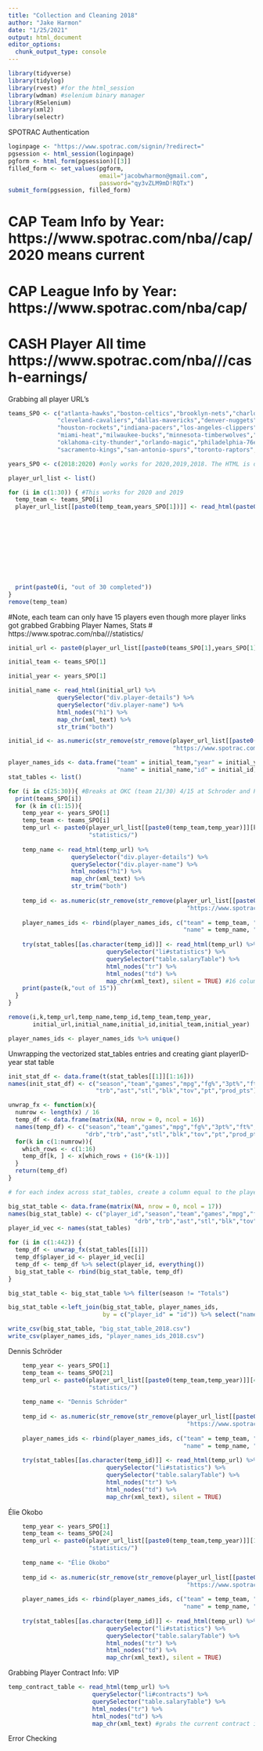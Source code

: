 ```yaml
---
title: "Collection and Cleaning 2018"
author: "Jake Harmon"
date: "1/25/2021"
output: html_document
editor_options: 
  chunk_output_type: console
---
```


```r
library(tidyverse)
library(tidylog)
library(rvest) #for the html_session
library(wdman) #selenium binary manager
library(RSelenium)
library(xml2)
library(selectr)
```

SPOTRAC Authentication
```r
loginpage <- "https://www.spotrac.com/signin/?redirect="
pgsession <- html_session(loginpage)
pgform <- html_form(pgsession)[[3]] 
filled_form <- set_values(pgform,
                          email="jacobwharmon@gmail.com", 
                          password="qy3vZLM9mD!RQTx")
submit_form(pgsession, filled_form)
```

# CAP Team Info by Year: https://www.spotrac.com/nba/<team>/cap/<year>     2020 means current
# CAP League Info by Year: https://www.spotrac.com/nba/cap/<year> 
# CASH Player All time https://www.spotrac.com/nba/<team>/<player_id>/cash-earnings/

Grabbing all player URL's
```r
teams_SPO <- c("atlanta-hawks","boston-celtics","brooklyn-nets","charlotte-hornets","chicago-bulls",
              "cleveland-cavaliers","dallas-mavericks","denver-nuggets","detroit-pistons","golden-state-warriors",
              "houston-rockets","indiana-pacers","los-angeles-clippers","los-angeles-lakers","memphis-grizzlies",
              "miami-heat","milwaukee-bucks","minnesota-timberwolves","new-orleans-pelicans","new-york-knicks",
              "oklahoma-city-thunder","orlando-magic","philadelphia-76ers","phoenix-suns","portland-trail-blazers",
              "sacramento-kings","san-antonio-spurs","toronto-raptors","utah-jazz","washington-wizards")

years_SPO <- c(2018:2020) #only works for 2020,2019,2018. The HTML is different for the 2017 and older years

player_url_list <- list()

for (i in c(1:30)) { #This works for 2020 and 2019
  temp_team <- teams_SPO[i]
  player_url_list[[paste0(temp_team,years_SPO[1])]] <- read_html(paste0("https://www.spotrac.com/nba/",
                                                                       temp_team,
                                                                       "/cap/",
                                                                       years_SPO[1])) %>%
                                                                       querySelector("div.team-content") %>%
                                                                       querySelector("div.teams") %>%
                                                                       html_nodes("table") %>%
                                                                       html_nodes("tr") %>%
                                                                       html_nodes("td") %>%
                                                                       html_nodes("a") %>%
                                                                       html_attr("href")
  print(paste0(i, "out of 30 completed"))
}
remove(temp_team)
```

#Note, each team can only have 15 players even though more player links got grabbed
Grabbing Player Names, Stats
# https://www.spotrac.com/nba/<team>/<player_id>/statistics/
```r
initial_url <- paste0(player_url_list[[paste0(teams_SPO[1],years_SPO[1])]][1],"statistics/")

initial_team <- teams_SPO[1]

initial_year <- years_SPO[1]

initial_name <- read_html(initial_url) %>% 
              querySelector("div.player-details") %>% 
              querySelector("div.player-name") %>% 
              html_nodes("h1") %>% 
              map_chr(xml_text) %>% 
              str_trim("both")

initial_id <- as.numeric(str_remove(str_remove(player_url_list[[paste0(teams_SPO[1],years_SPO[1])]][1],
                                               "https://www.spotrac.com/redirect/player/"),"/"))

player_names_ids <- data.frame("team" = initial_team,"year" = initial_year,
                               "name" = initial_name,"id" = initial_id)
stat_tables <- list()

for (i in c(25:30)){ #Breaks at OKC (team 21/30) 4/15 at Schroder and PHX (team 24/30) 12/15 at Elie Okobo
  print(teams_SPO[i])
  for (k in c(1:15)){
    temp_year <- years_SPO[1]
    temp_team <- teams_SPO[i]
    temp_url <- paste0(player_url_list[[paste0(temp_team,temp_year)]][k], #k for 1:15 players
                       "statistics/")
    
    temp_name <- read_html(temp_url) %>% 
                  querySelector("div.player-details") %>% 
                  querySelector("div.player-name") %>% 
                  html_nodes("h1") %>% 
                  map_chr(xml_text) %>% 
                  str_trim("both")
    
    temp_id <- as.numeric(str_remove(str_remove(player_url_list[[paste0(temp_team,temp_year)]][k],
                                                   "https://www.spotrac.com/redirect/player/"),"/"))
    
    player_names_ids <- rbind(player_names_ids, c("team" = temp_team, "year" = temp_year,
                                                  "name" = temp_name, "id" = temp_id))
    
    try(stat_tables[[as.character(temp_id)]] <- read_html(temp_url) %>% 
                            querySelector("li#statistics") %>% 
                            querySelector("table.salaryTable") %>% 
                            html_nodes("tr") %>% 
                            html_nodes("td") %>% 
                            map_chr(xml_text), silent = TRUE) #16 columns that need to get wrapped
    print(paste(k,"out of 15"))
  }
}

remove(i,k,temp_url,temp_name,temp_id,temp_team,temp_year,
       initial_url,initial_name,initial_id,initial_team,initial_year)

player_names_ids <- player_names_ids %>% unique()  
```


Unwrapping the vectorized stat_tables entries and creating giant playerID-year stat table
```r
init_stat_df <- data.frame(t(stat_tables[[1]][1:16]))
names(init_stat_df) <- c("season","team","games","mpg","fg%","3pt%","ft%","orb","drb",
                         "trb","ast","stl","blk","tov","pt","prod_pts")

unwrap_fx <- function(x){
  numrow <- length(x) / 16
  temp_df <- data.frame(matrix(NA, nrow = 0, ncol = 16))
  names(temp_df) <- c("season","team","games","mpg","fg%","3pt%","ft%","orb",
                      "drb","trb","ast","stl","blk","tov","pt","prod_pts")
  for(k in c(1:numrow)){
    which_rows <- c(1:16)
    temp_df[k, ] <- x[which_rows + (16*(k-1))]
  }
  return(temp_df)
}

# for each index across stat_tables, create a column equal to the playerID and then add their stat table

big_stat_table <- data.frame(matrix(NA, nrow = 0, ncol = 17))
names(big_stat_table) <- c("player_id","season","team","games","mpg","fg%","3pt%","ft%","orb",
                                    "drb","trb","ast","stl","blk","tov","pt","prod_pts")
player_id_vec <- names(stat_tables)

for (i in c(1:442)) {
  temp_df <- unwrap_fx(stat_tables[[i]])
  temp_df$player_id <- player_id_vec[i]
  temp_df <- temp_df %>% select(player_id, everything())
  big_stat_table <- rbind(big_stat_table, temp_df)
}

big_stat_table <- big_stat_table %>% filter(season != "Totals")

big_stat_table <-left_join(big_stat_table, player_names_ids,
                           by = c("player_id" = "id")) %>% select("name",everything(), -year, -team.y)

write_csv(big_stat_table, "big_stat_table_2018.csv")
write_csv(player_names_ids, "player_names_ids_2018.csv")
```

Dennis Schröder
```r
    temp_year <- years_SPO[1]
    temp_team <- teams_SPO[21]
    temp_url <- paste0(player_url_list[[paste0(temp_team,temp_year)]][4], #k for 1:15 players
                       "statistics/")
    
    temp_name <- "Dennis Schröder"
    
    temp_id <- as.numeric(str_remove(str_remove(player_url_list[[paste0(temp_team,temp_year)]][4],
                                                   "https://www.spotrac.com/redirect/player/"),"/"))
    
    player_names_ids <- rbind(player_names_ids, c("team" = temp_team, "year" = temp_year,
                                                  "name" = temp_name, "id" = temp_id))
    
    try(stat_tables[[as.character(temp_id)]] <- read_html(temp_url) %>% 
                            querySelector("li#statistics") %>% 
                            querySelector("table.salaryTable") %>% 
                            html_nodes("tr") %>% 
                            html_nodes("td") %>% 
                            map_chr(xml_text), silent = TRUE)
```

Élie Okobo
```r
    temp_year <- years_SPO[1]
    temp_team <- teams_SPO[24]
    temp_url <- paste0(player_url_list[[paste0(temp_team,temp_year)]][12], #k for 1:15 players
                       "statistics/")
    
    temp_name <- "Élie Okobo"
    
    temp_id <- as.numeric(str_remove(str_remove(player_url_list[[paste0(temp_team,temp_year)]][13],
                                                   "https://www.spotrac.com/redirect/player/"),"/"))
    
    player_names_ids <- rbind(player_names_ids, c("team" = temp_team, "year" = temp_year,
                                                  "name" = temp_name, "id" = temp_id))
    
    try(stat_tables[[as.character(temp_id)]] <- read_html(temp_url) %>% 
                            querySelector("li#statistics") %>% 
                            querySelector("table.salaryTable") %>% 
                            html_nodes("tr") %>% 
                            html_nodes("td") %>% 
                            map_chr(xml_text), silent = TRUE)
```


Grabbing Player Contract Info: VIP
```r
temp_contract_table <- read_html(temp_url) %>% 
                        querySelector("li#contracts") %>% 
                        querySelector("table.salaryTable") %>% 
                        html_nodes("tr") %>% 
                        html_nodes("td") %>% 
                        map_chr(xml_text) #grabs the current contract info
```



Error Checking
```r

```



















